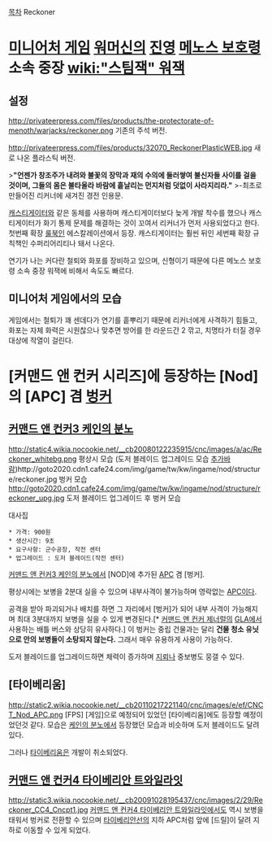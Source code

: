 [[목차]]
Reckoner
= [[미니어처 게임]] [[워머신]]의 [[진영]] [[메노스 보호령]] 소속 중장 [[wiki:"스팀잭" 워잭]] =
== 설정 ==
http://privateerpress.com/files/products/the-protectorate-of-menoth/warjacks/reckoner.png
기존의 주석 버전.

http://privateerpress.com/files/products/32070_ReckonerPlasticWEB.jpg
새로 나온 플라스틱 버전.

>'''"언젠가 창조주가 내려와 불꽃의 장막과 재의 수의에 둘러쌓여 불신자들 사이를 걸을 것이며, 그들의 몸은 불타올라 바람에 흩날리는 먼지처럼 덧없이 사라지리라."'''
>-최초로 만들어진 리커너에 새겨진 경전 인용문.

[[캐스티게이터]]와 같은 동체를 사용하며 캐스티게이터보다 늦게 개발 착수를 했으나 캐스티게이터가 화기 통제 문제를 해결하는 것이 꼬여서 리커너가 먼저 사용되었다고 한다. 첫번째 확장 [[룰북]]인 에스칼레이션에서 등장. 캐스티게이터는 훨씬 뒤인 세번째 확장 규칙책인 수퍼리어리티나 돼서 나온다.

연기가 나는 커다란 철퇴와 화포를 장비하고 있으며, 신형이기 때문에 다른 메노스 보호령 소속 중장 워잭에 비해서 속도도 빠르다.

== 미니어처 게임에서의 모습 ==
게임에서는 철퇴가 꽤 센데다가 연기를 흩뿌리기 때문에 리커너에게 사격하기 힘들고, 화포는 자체 화력은 시원찮으나 맞추면 방어를 한 라운드간 2 깎고, 치명타가 터질 경우 대상에 작열이 걸린다.
= [커맨드 앤 컨커 시리즈]에 등장하는 [Nod]의 [APC] 겸 [[벙커]] =
== [[커맨드 앤 컨커3 케인의 분노]] ==
http://static4.wikia.nocookie.net/__cb20080122235915/cnc/images/a/ac/Reckoner_whitebg.png
평상시 모습
(도저 블레이드 업그레이드 모습 [[추가바람]])http://goto2020.cdn1.cafe24.com/img/game/tw/kw/ingame/nod/structure/reckoner.jpg
벙커 모습
http://goto2020.cdn1.cafe24.com/img/game/tw/kw/ingame/nod/structure/reckoner_upg.jpg
도저 블레이드 업그레이드 후 벙커 모습

{{{#!html
<iframe width="560" height="315" src="//www.youtube.com/embed/8iTlMc7hmyE" frameborder="0" allowfullscreen></iframe>
}}}

대사집

 * 가격: 900원
 * 생산시간: 9초
 * 요구사항: 군수공장, 작전 센터
 * 업그레이드 : 도저 블레이드(작전 센터)

[[커맨드 앤 컨커3 케인의 분노]]에서 [NOD]에 추가된 [[APC]] 겸 [벙커].

평상시에는 보병을 2분대 실을 수 있으며 내부사격이 불가능하며 영락없는 [[APC]]이다.

공격을 받아 파괴되거나 배치를 하면 그 자리에서 [벙커]가 되어 내부 사격이 가능해지며 최대 3분대까지 보병을 실을 수 있게 변경된다.[* [[커맨드 앤 컨커 제너럴]]의 [[GLA]]에서 사용하는 배틀 버스와 상당히 유사하다.] 이 벙커는 중립 건물과는 달리 '''건물 청소 유닛으로 안의 보병들이 소탕되지 않는다.''' 그래서 매우 유용하게 사용이 가능하다.

도저 블레이드를 업그레이드하면 체력이 증가하며 [[지뢰]]나 중보병도 뭉갤 수 있다.
== [타이베리움] ==
http://static2.wikia.nocookie.net/__cb20110217221140/cnc/images/e/ef/CNCT_Nod_APC.png
[FPS] [게임]으로 예정되어 있었던 [타이베리움]에도 등장할 예정이었던것 같다. 모습은 [[케인의 분노]]에서 등장했던 모습과 비슷하며 도저 블레이드도 달려있다.

그러나 [[타이베리움]]은 개발이 취소되었다.
== [[커맨드 앤 컨커4 타이베리안 트와일라잇]] ==
http://static3.wikia.nocookie.net/__cb20091028195437/cnc/images/2/29/Reckoner_CC4_Cncpt1.jpg
[[커맨드 앤 컨커4 타이베리안 트와일라잇]]에서도 역시 보병을 태워서 벙커로 전환할 수 있으며 [[타이베리안선]]의 지하 APC처럼 앞에 [드릴]이 달려 지하로 이동할 수 있게 되었다.
